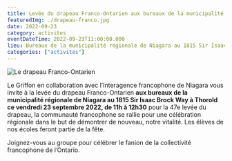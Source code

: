 ```yaml
---
title: Levée du drapeau Franco-Ontarien aux bureaux de la municipalité régionale de Niagara
featuredImg: ./drapeau-franco.jpg
date: 2022-09-23
category: activites
eventDateTime: 2022-09-23T11:00:00.000
lieu: Bureaux de la municipalité régionale de Niagara au 1815 Sir Isaac Brock Way à Thorold
categories: ["activites"]
---
```

![Le drapeau Franco-Ontarien](./drapeau-franco.jpg)

Le Griffon en collaboration avec l’Interagence francophone de Niagara vous invite à la levée du drapeau Franco-Ontarien **aux bureaux de la municipalité régionale de Niagara au 1815 Sir Isaac Brock Way à Thorold ce vendredi 23 septembre 2022, de 11h à 12h30** pour la 47e levée du drapeau, la communauté francophone se rallie pour une célébration régionale dans le but de démontrer de nouveau, notre vitalité. Les élèves de nos écoles feront partie de la fête.

Joignez-vous au groupe pour célébrer le fanion de la collectivité francophone de l’Ontario.